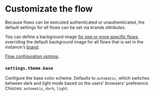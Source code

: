 # Customizate the flow

Because flows can be executed authenticated or unauthenticated, the default settings for all flows can be set via brands _attributes_.

You can define a background image [for one or more specific flows](../add-secure-apps/flows-stages/flow/index.md#flow-configuration-options), overriding the default background image for all flows that is set in the instance's [brand](../../../sys-mgmt/brands.md).

[Flow configuration options](../add-secure-apps/flows-stages/flow/index.md#flow-configuration-options).

### `settings.theme.base`

Configure the base color scheme. Defaults to `automatic`, which switches between dark and light mode based on the users' browsers' preference. Choices: `automatic`, `dark`, `light`.


<Global />
